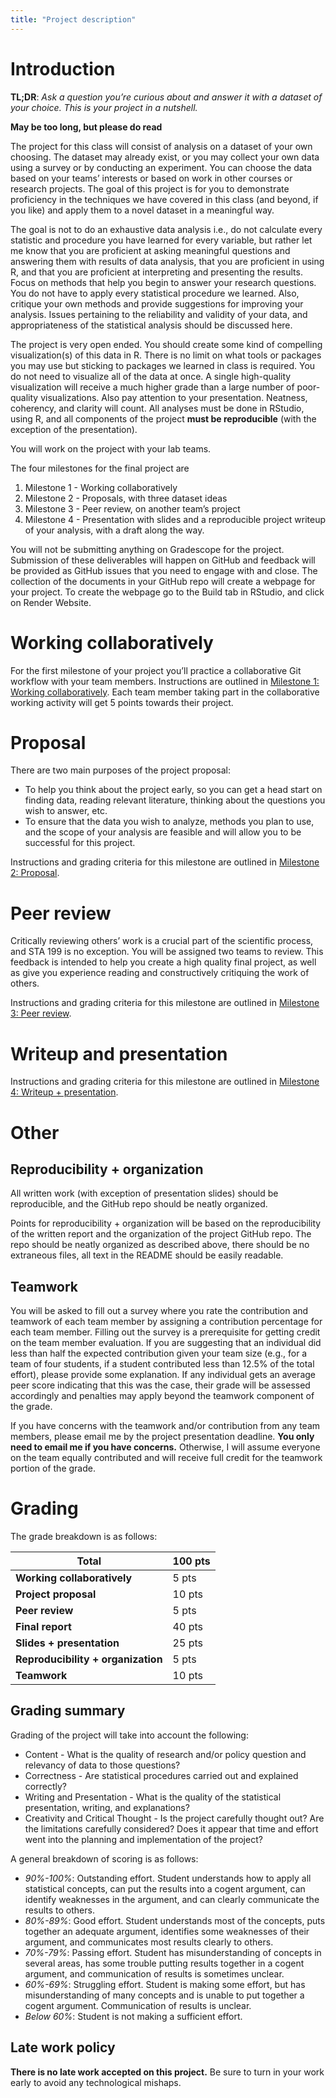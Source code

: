 ```yaml
---
title: "Project description"
---
```


# Introduction

**TL;DR**: *Ask a question you're curious about and answer it with a dataset of your choice. This is your project in a nutshell.*

**May be too long, but please do read**

The project for this class will consist of analysis on a dataset of your own choosing.
The dataset may already exist, or you may collect your own data using a survey or by conducting an experiment.
You can choose the data based on your teams' interests or based on work in other courses or research projects.
The goal of this project is for you to demonstrate proficiency in the techniques we have covered in this class (and beyond, if you like) and apply them to a novel dataset in a meaningful way.

The goal is not to do an exhaustive data analysis i.e., do not calculate every statistic and procedure you have learned for every variable, but rather let me know that you are proficient at asking meaningful questions and answering them with results of data analysis, that you are proficient in using R, and that you are proficient at interpreting and presenting the results.
Focus on methods that help you begin to answer your research questions.
You do not have to apply every statistical procedure we learned.
Also, critique your own methods and provide suggestions for improving your analysis.
Issues pertaining to the reliability and validity of your data, and appropriateness of the statistical analysis should be discussed here.

The project is very open ended.
You should create some kind of compelling visualization(s) of this data in R.
There is no limit on what tools or packages you may use but sticking to packages we learned in class is required.
You do not need to visualize all of the data at once.
A single high-quality visualization will receive a much higher grade than a large number of poor-quality visualizations.
Also pay attention to your presentation.
Neatness, coherency, and clarity will count.
All analyses must be done in RStudio, using R, and all components of the project **must be reproducible** (with the exception of the presentation).

You will work on the project with your lab teams.

The four milestones for the final project are

1.  Milestone 1 - Working collaboratively
2.  Milestone 2 - Proposals, with three dataset ideas
3.  Milestone 3 - Peer review, on another team's project
4.  Milestone 4 - Presentation with slides and a reproducible project writeup of your analysis, with a draft along the way.

You will not be submitting anything on Gradescope for the project.
Submission of these deliverables will happen on GitHub and feedback will be provided as GitHub issues that you need to engage with and close.
The collection of the documents in your GitHub repo will create a webpage for your project.
To create the webpage go to the Build tab in RStudio, and click on Render Website.

# Working collaboratively

For the first milestone of your project you'll practice a collaborative Git workflow with your team members.
Instructions are outlined in [Milestone 1: Working collaboratively](/project/working-collaboratively.html).
Each team member taking part in the collaborative working activity will get 5 points towards their project.

# Proposal {#project-proposal}

There are two main purposes of the project proposal:

-   To help you think about the project early, so you can get a head start on finding data, reading relevant literature, thinking about the questions you wish to answer, etc.
-   To ensure that the data you wish to analyze, methods you plan to use, and the scope of your analysis are feasible and will allow you to be successful for this project.

Instructions and grading criteria for this milestone are outlined in [Milestone 2: Proposal](/project/proposal.html).

# Peer review {#peer-review}

Critically reviewing others' work is a crucial part of the scientific process, and STA 199 is no exception.
You will be assigned two teams to review.
This feedback is intended to help you create a high quality final project, as well as give you experience reading and constructively critiquing the work of others.

Instructions and grading criteria for this milestone are outlined in [Milestone 3: Peer review](/project/peer-review.html).

# Writeup and presentation

Instructions and grading criteria for this milestone are outlined in [Milestone 4: Writeup + presentation](/project/peer-review.html).

# Other

## Reproducibility + organization {#reproducibility-organization}

All written work (with exception of presentation slides) should be reproducible, and the GitHub repo should be neatly organized.

Points for reproducibility + organization will be based on the reproducibility of the written report and the organization of the project GitHub repo.
The repo should be neatly organized as described above, there should be no extraneous files, all text in the README should be easily readable.

## Teamwork

You will be asked to fill out a survey where you rate the contribution and teamwork of each team member by assigning a contribution percentage for each team member.
Filling out the survey is a prerequisite for getting credit on the team member evaluation.
If you are suggesting that an individual did less than half the expected contribution given your team size (e.g., for a team of four students, if a student contributed less than 12.5% of the total effort), please provide some explanation.
If any individual gets an average peer score indicating that this was the case, their grade will be assessed accordingly and penalties may apply beyond the teamwork component of the grade.

If you have concerns with the teamwork and/or contribution from any team members, please email me by the project presentation deadline.
**You only need to email me if you have concerns.** Otherwise, I will assume everyone on the team equally contributed and will receive full credit for the teamwork portion of the grade.

# Grading

The grade breakdown is as follows:

| Total                              | 100 pts |
|------------------------------------|---------|
| **Working collaboratively**        | 5 pts   |
| **Project proposal**               | 10 pts  |
| **Peer review**                    | 5 pts   |
| **Final report**                   | 40 pts  |
| **Slides + presentation**          | 25 pts  |
| **Reproducibility + organization** | 5 pts   |
| **Teamwork**                       | 10 pts  |

## Grading summary

Grading of the project will take into account the following:

-   Content - What is the quality of research and/or policy question and relevancy of data to those questions?
-   Correctness - Are statistical procedures carried out and explained correctly?
-   Writing and Presentation - What is the quality of the statistical presentation, writing, and explanations?
-   Creativity and Critical Thought - Is the project carefully thought out? Are the limitations carefully considered? Does it appear that time and effort went into the planning and implementation of the project?

A general breakdown of scoring is as follows:

-   *90%-100%*: Outstanding effort. Student understands how to apply all statistical concepts, can put the results into a cogent argument, can identify weaknesses in the argument, and can clearly communicate the results to others.
-   *80%-89%*: Good effort. Student understands most of the concepts, puts together an adequate argument, identifies some weaknesses of their argument, and communicates most results clearly to others.
-   *70%-79%*: Passing effort. Student has misunderstanding of concepts in several areas, has some trouble putting results together in a cogent argument, and communication of results is sometimes unclear.
-   *60%-69%*: Struggling effort. Student is making some effort, but has misunderstanding of many concepts and is unable to put together a cogent argument. Communication of results is unclear.
-   *Below 60%*: Student is not making a sufficient effort.

## Late work policy

**There is no late work accepted on this project.** Be sure to turn in your work early to avoid any technological mishaps.
